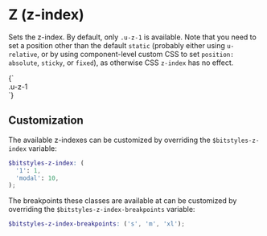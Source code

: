 
<Meta title="Utilities/z" />

# Z (z-index)

Sets the z-index. By default, only `.u-z-1` is available. Note that you need to set a position other than the default `static` (probably either using `u-relative`, or by using component-level custom CSS to set `position: absolute`, `sticky`, or `fixed`), as otherwise CSS `z-index` has no effect.

<Canvas>
  <Story name="z">
    {`
      <div class="u-relative u-z-1">.u-z-1</div>
    `}
  </Story>
</Canvas>

## Customization

The available z-indexes can be customized by overriding the `$bitstyles-z-index` variable:

```scss
$bitstyles-z-index: (
  '1': 1,
  'modal': 10,
);
```

The breakpoints these classes are available at can be customized by overriding the `$bitstyles-z-index-breakpoints` variable:

```scss
$bitstyles-z-index-breakpoints: ('s', 'm', 'xl');
```
